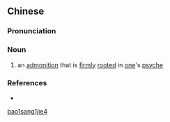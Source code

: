 ==Chinese==
{{zh-forms|type=21}}

===Pronunciation===
{{zh-pron
|m=bāosāng jiè
|cat=n
}}

===Noun===
{{zh-noun}}

# {{lb|zh|archaic}} an [[admonition]] that is [[firmly]] [[rooted]] in [[one]]'s [[psyche]]

===References===
* {{cite-book
|last=Luo
|first=Guanzhong
|authorlink=w:Luo Guanzhong
|coauthors=
|year=
|title=Annotated [[s:Romance of the Three Kingdoms/Chapter 13#12|Romance of the Three Kingdoms/Chapter 13]], page 161, note 10
|language=Mandarin
|publisher=
|location=
|isbn=957911305X
}}

[[Category:Mandarin archaic terms|bao1sang1jie4]]